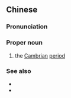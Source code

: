 {{also|寒武纪}}
==Chinese==
{{zh-forms|s=寒武纪|type=21}}
{{wikipedia|lang=zh}}

===Pronunciation===
{{zh-pron
|m=Hánwǔjì
|c=hon4 mou5 gei3
|cat=pn
}}

===Proper noun===
{{zh-propn}}

# the [[Cambrian]] [[period]]

===See also===
* {{zh-l|奧陶紀}}
* {{zh-l|古生代}}

{{zh-cat|Geology|Time}}